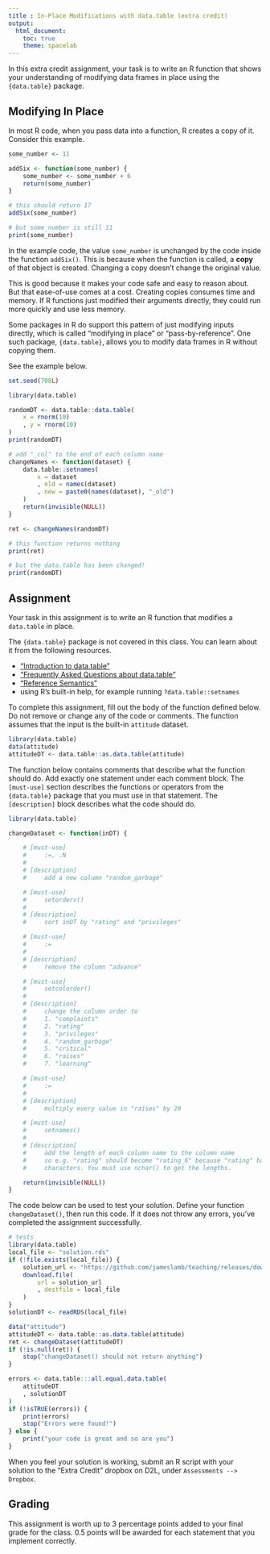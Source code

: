 ```yaml
---
title : In-Place Modifications with data.table (extra credit)
output:
  html_document:
    toc: true
    theme: spacelab
---
```


In this extra credit assignment, your task is to write an R function that shows your understanding of modifying data frames in place using the `{data.table}` package.

## Modifying In Place

In most R code, when you pass data into a function, R creates a copy of it.
Consider this example.

```r
some_number <- 11

addSix <- function(some_number) {
    some_number <- some_number + 6
    return(some_number)
}

# this should return 17
addSix(some_number)

# but some_number is still 11
print(some_number)
```

In the example code, the value `some_number` is unchanged by the code inside the function `addSix()`.
This is because when the function is called, a **copy** of that object is created.
Changing a copy doesn't change the original value.

This is good because it makes your code safe and easy to reason about.
But that ease-of-use comes at a cost.
Creating copies consumes time and memory.
If R functions just modified their arguments directly, they could run more quickly and use less memory.

Some packages in R do support this pattern of just modifying inputs directly, which is called "modifying in place" or "pass-by-reference".
One such package, `{data.table}`, allows you to modify data frames in R without copying them.

See the example below.

```r
set.seed(708L)
```

```r
library(data.table)

randomDT <- data.table::data.table(
    x = rnorm(10)
    , y = rnorm(10)
)
print(randomDT)

# add "_col" to the end of each column name
changeNames <- function(dataset) {
    data.table::setnames(
        x = dataset
        , old = names(dataset)
        , new = paste0(names(dataset), "_old")
    )
    return(invisible(NULL))
}

ret <- changeNames(randomDT)

# this function returns nothing
print(ret)

# but the data.table has been changed!
print(randomDT)
```

## Assignment

Your task in this assignment is to write an R function that modifies a `data.table` in place.

The `{data.table}` package is not covered in this class. You can learn about it from the following resources.

* ["Introduction to data.table"](https://cran.r-project.org/web/packages/data.table/vignettes/datatable-intro.html)
* ["Frequently Asked Questions about data.table"](https://cran.r-project.org/web/packages/data.table/vignettes/datatable-faq.html)
* ["Reference Semantics"](https://cran.r-project.org/web/packages/data.table/vignettes/datatable-reference-semantics.html)
* using R's built-in help, for example running `?data.table::setnames`

To complete this assignment, fill out the body of the function defined below.
Do not remove or change any of the code or comments.
The function assumes that the input is the built-in `attitude` dataset.

```r
library(data.table)
data(attitude)
attitudeDT <- data.table::as.data.table(attitude)
```

The function below contains comments that describe what the function should do. Add exactly one statement under each comment block. The `[must-use]` section describes the functions or operators from the `{data.table}` package that you must use in that statement. The `[description]` block describes what the code should do.

```r
library(data.table)

changeDataset <- function(inDT) {

    # [must-use]
    #     :=, .N
    #
    # [description]
    #     add a new column "random_garbage"

    # [must-use]
    #     setorderv()
    #
    # [description]
    #     sort inDT by "rating" and "privileges"

    # [must-use]
    #     :=
    #
    # [description]
    #     remove the column "advance"

    # [must-use]
    #     setcolorder()
    #
    # [description]
    #     change the column order to
    #     1. "complaints"
    #     2. "rating"
    #     3. "privileges"
    #     4. "random_garbage"
    #     5. "critical"
    #     6. "raises"
    #     7. "learning"

    # [must-use]
    #     :=
    #
    # [description]
    #     multiply every value in "raises" by 20

    # [must-use]
    #     setnames()
    #
    # [description]
    #     add the length of each column name to the column name
    #     so e.g. "rating" should become "rating_6" because "rating" has 6
    #     characters. You must use nchar() to get the lengths.

    return(invisible(NULL))
}
```

The code below can be used to test your solution.
Define your function `changeDataset()`, then run this code.
If it does not throw any errors, you've completed the assignment successfully.

```r
# tests
library(data.table)
local_file <- "solution.rds"
if (!file.exists(local_file)) {
    solution_url <- "https://github.com/jameslamb/teaching/releases/download/mu_rprog/extra-credit-solution.rds"
    download.file(
        url = solution_url
        , destfile = local_file
    )
}
solutionDT <- readRDS(local_file)

data("attitude")
attitudeDT <- data.table::as.data.table(attitude)
ret <- changeDataset(attitudeDT)
if (!is.null(ret)) {
    stop("changeDataset() should not return anything")
}

errors <- data.table:::all.equal.data.table(
    attitudeDT
    , solutionDT
)
if (!isTRUE(errors)) {
    print(errors)
    stop("Errors were found!")
} else {
    print("your code is great and so are you")
}
```

When you feel your solution is working, submit an R script with your solution to the "Extra Credit" dropbox on D2L, under `Assessments --> Dropbox`.

## Grading

This assignment is worth up to 3 percentage points added to your final grade for the class.
0.5 points will be awarded for each statement that you implement correctly.
